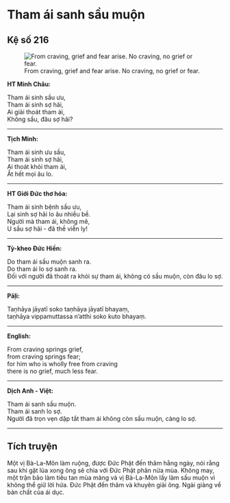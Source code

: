 # Tham ái sanh sầu muộn {- #tham-ai-sanh-sau-muon}

## Kệ số 216 {- #ke-so-216}

![From craving, grief and fear arise. No craving, no grief or fear.](images/kinh-phap-cu-ke-so-216-dhammapada-verse-216.jpg){fig-align="center" .lightbox}

**HT Minh Châu:**

Tham ái sinh sầu ưu,  
Tham ái sinh sợ hãi,  
Ai giải thoát tham ái,  
Không sầu, đâu sợ hãi?  

<hr class="divider">

**Tịch Minh:**

Tham ái sinh ưu sầu,  
Tham ái sinh sợ hãi,  
Ai thoát khỏi tham ái,  
Ắt hết mọi âu lo.  

<hr class="divider">

**HT Giới Đức thơ hóa:**

Tham ái sinh bệnh sầu ưu,  
Lại sinh sợ hãi lo âu nhiều bề.  
Người mà tham ái, không mê,  
U sầu sợ hãi - đã thề viễn ly!  

<hr class="divider">

**Tỳ-kheo Đức Hiền:**

Do tham ái sầu muộn sanh ra.  
Do tham ái lo sợ sanh ra.  
Đối với người đã thoát ra khỏi sự tham ái, không có sầu muộn, còn đâu lo sợ.  

<hr class="divider">

**Pāḷi:**

Taṇhāya jāyatī soko taṇhāya jāyatī bhayaṃ,  
taṇhāya vippamuttassa n’atthi soko kuto bhayaṃ.  

<hr class="divider">

**English:**

From craving springs grief,  
from craving springs fear;  
for him who is wholly free from craving  
there is no grief, much less fear.  

<hr class="divider">

**Dịch Anh - Việt:**

Tham ái sanh sầu muộn.  
Tham ái sanh lo sợ.  
Người đã trọn vẹn dập tắt tham ái không còn sầu muộn, càng lo sợ.  

<hr class="divider">

## Tích truyện {- #tich-truyen}

Một vị Bà-La-Môn làm ruộng, được Ðức Phật đến thăm hằng ngày, nói rằng sau khi gặt lúa xong ông sẽ chia với Ðức Phật phân nửa mùa. Không may, một trận bão làm tiêu tan mùa màng và vị Bà-La-Môn lấy làm sầu muộn vì không thể giữ lời hứa. Ðức Phật đến thăm và khuyên giải ông. Ngài giảng về bản chất của ái dục.